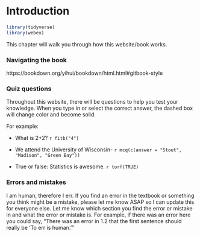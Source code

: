 # Introduction

```r
library(tidyverse)
library(webex)
```

This chapter will walk you through how this website/book works.

### Navigating the book

https://bookdown.org/yihui/bookdown/html.html#gitbook-style

### Quiz questions

Throughout this website, there will be questions to help you test your knowledge. When you type in or select the correct answer, the dashed box will change color and become solid.

For example:

-   What is 2+2? `r fitb("4")`

-   We attend the University of Wisconsin- `r mcq(c(answer = "Stout", "Madison", "Green Bay"))`

-   True or false: Statistics is awesome. `r torf(TRUE)`

### Errors and mistakes

I am human, therefore I err. If you find an error in the textbook or something you think might be a mistake, please let me know ASAP so I can update this for everyone else. Let me know which section you find the error or mistake in and what the error or mistake is. For example, if there was an error here you could say, "There was an error in 1.2 that the first sentence should really be 'To err is human.'"
